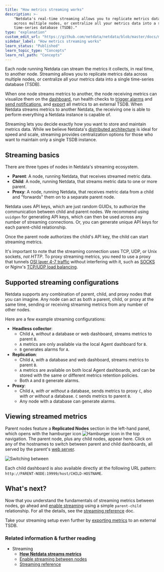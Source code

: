 ```yaml
---
title: "How metrics streaming works"
description: >- 
    "Netdata's real-time streaming allows you to replicate metrics data 
    across multiple nodes, or centralize all your metrics data into a single 
    time-series database (TSDB)."
type: "explanation"
custom_edit_url: "https://github.com/netdata/netdata/blob/master/docs/metrics-storage-management/how-streaming-works.md"
sidebar_label: "How metrics streaming works"
learn_status: "Published"
learn_topic_type: "Concepts"
learn_rel_path: "Concepts"
---
```



Each node running Netdata can stream the metrics it collects, in real time, to another node. Streaming allows you to
replicate metrics data across multiple nodes, or centralize all your metrics data into a single time-series database
(TSDB).

When one node streams metrics to another, the node receiving metrics can visualize them on the
[dashboard](https://github.com/netdata/netdata/blob/master/docs/visualize/interact-dashboards-charts.md), run health checks to [trigger
alarms](https://github.com/netdata/netdata/blob/master/docs/monitor/view-active-alarms.md) and [send notifications](https://github.com/netdata/netdata/blob/master/docs/monitor/enable-notifications.md), and
[export](https://github.com/netdata/netdata/blob/master/docs/export/external-databases.md) all metrics to an external TSDB. When Netdata streams metrics to another
Netdata, the receiving one is able to perform everything a Netdata instance is capable of.

Streaming lets you decide exactly how you want to store and maintain metrics data. While we believe Netdata's
[distributed architecture](https://github.com/netdata/netdata/blob/master/docs/store/distributed-data-architecture.md) is ideal for speed and scale, streaming
provides centralization options for those who want to maintain only a single TSDB instance.

## Streaming basics

There are three types of nodes in Netdata's streaming ecosystem.

- **Parent**: A node, running Netdata, that receives streamed metric data.
- **Child**: A node, running Netdata, that streams metric data to one or more parent.
- **Proxy**: A node, running Netdata, that receives metric data from a child and "forwards" them on to a
  separate parent node.

Netdata uses API keys, which are just random GUIDs, to authorize the communication between child and parent nodes. We
recommend using `uuidgen` for generating API keys, which can then be used across any number of streaming connections.
Or, you can generate unique API keys for each parent-child relationship.

Once the parent node authorizes the child's API key, the child can start streaming metrics.

It's important to note that the streaming connection uses TCP, UDP, or Unix sockets, _not HTTP_. To proxy streaming
metrics, you need to use a proxy that tunnels [OSI layer 4-7
traffic](https://en.wikipedia.org/wiki/OSI_model#Layer_4:_Transport_Layer) without interfering with it, such as
[SOCKS](https://en.wikipedia.org/wiki/SOCKS) or Nginx's [TCP/UDP load
balancing](https://docs.nginx.com/nginx/admin-guide/load-balancer/tcp-udp-load-balancer/).

## Supported streaming configurations

Netdata supports any combination of parent, child, and proxy nodes that you can imagine. Any node can act as both a
parent, child, or proxy at the same time, sending or receiving streaming metrics from any number of other nodes.

Here are a few example streaming configurations:

- **Headless collector**: 
  - Child `A`, _without_ a database or web dashboard, streams metrics to parent `B`.
  - `A` metrics are only available via the local Agent dashboard for `B`.
  - `B` generates alarms for `A`.
- **Replication**: 
  - Child `A`, _with_ a database and web dashboard, streams metrics to parent `B`. 
  - `A` metrics are available on both local Agent dashboards, and can be stored with the same or different metrics
    retention policies.
  - Both `A` and `B` generate alarms.
- **Proxy**:
  - Child `A`, _with or without_ a database, sends metrics to proxy `C`, also _with or without_ a database. `C` sends
    metrics to parent `B`.
  - Any node with a database can generate alarms.

## Viewing streamed metrics

Parent nodes feature a **Replicated Nodes** section in the left-hand panel, which opens with the hamburger icon
![Hamburger icon](https://raw.githubusercontent.com/netdata/netdata-ui/master/src/components/icon/assets/hamburger.svg)
in the top navigation. The parent node, plus any child nodes, appear here. Click on any of the hostnames to switch
between parent and child dashboards, all served by the parent's [web server](https://github.com/netdata/netdata/blob/master/web/server/README.md).

![Switching between
](https://user-images.githubusercontent.com/1153921/110043346-761ec000-7d04-11eb-8e58-77670ba39161.gif)

Each child dashboard is also available directly at the following URL pattern:
`http://PARENT-NODE:19999/host/CHILD-HOSTNAME`.

## What's next?

Now that you understand the fundamentals of streaming metrics between nodes, go ahead and [enable
streaming](https://github.com/netdata/netdata/blob/master/docs/metrics-storage-management/enable-streaming.md) using a simple `parent-child` relationship. For all
the details, see the [streaming reference](https://github.com/netdata/netdata/blob/master/docs/metrics-storage-management/reference-streaming.md) doc.

Take your streaming setup even further by [exporting metrics](https://github.com/netdata/netdata/blob/master/docs/export/external-databases.md) to an external TSDB.

### Related information & further reading

- Streaming
  - **[How Netdata streams metrics](https://github.com/netdata/netdata/blob/master/docs/metrics-storage-management/how-streaming-works.md)**
  - [Enable streaming between nodes](https://github.com/netdata/netdata/blob/master/docs/metrics-storage-management/enable-streaming.md)
  - [Streaming reference](https://github.com/netdata/netdata/blob/master/docs/metrics-storage-management/reference-streaming.md)

